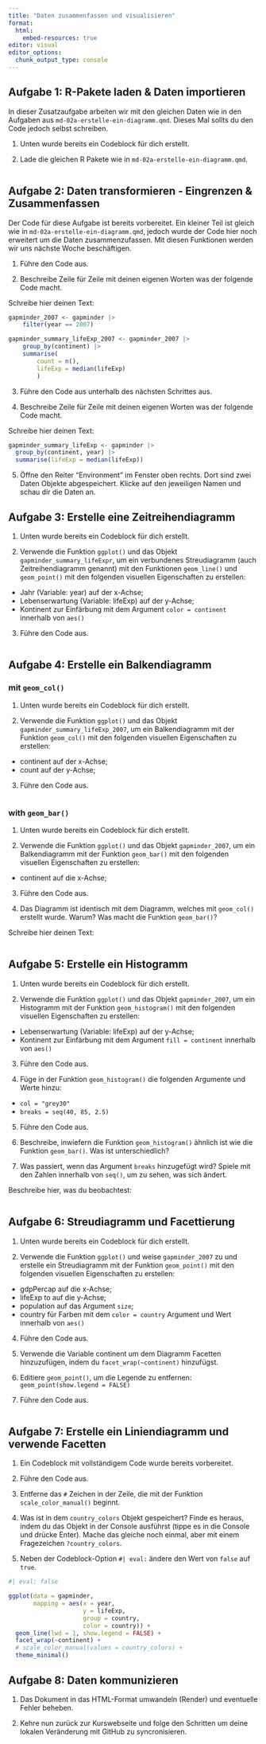```yaml
---
title: "Daten zusammenfassen und visualisieren"
format:
  html:
    embed-resources: true
editor: visual
editor_options: 
  chunk_output_type: console
---
```


## Aufgabe 1: R-Pakete laden & Daten importieren

In dieser Zusatzaufgabe arbeiten wir mit den gleichen Daten wie in den Aufgaben aus `md-02a-erstelle-ein-diagramm.qmd`. Dieses Mal sollts du den Code jedoch selbst schreiben.

1.  Unten wurde bereits ein Codeblock für dich erstellt.

2.  Lade die gleichen R Pakete wie in `md-02a-erstelle-ein-diagramm.qmd`.

```r


```

## Aufgabe 2: Daten transformieren - Eingrenzen & Zusammenfassen

Der Code für diese Aufgabe ist bereits vorbereitet. Ein kleiner Teil ist gleich wie in `md-02a-erstelle-ein-diagramm.qmd`, jedoch wurde der Code hier noch erweitert um die Daten zusammenzufassen. Mit diesen Funktionen werden wir uns nächste Woche beschäftigen.

1.  Führe den Code aus.

2.  Beschreibe Zeile für Zeile mit deinen eigenen Worten was der folgende Code macht.

Schreibe hier deinen Text:

```r

gapminder_2007 <- gapminder |>
    filter(year == 2007)

gapminder_summary_lifeExp_2007 <- gapminder_2007 |>
    group_by(continent) |> 
    summarise(
        count = n(),
        lifeExp = median(lifeExp)
        )
```

3.  Führe den Code aus unterhalb des nächsten Schrittes aus.

4.  Beschreibe Zeile für Zeile mit deinen eigenen Worten was der folgende Code macht.

Schreibe hier deinen Text:

```r
gapminder_summary_lifeExp <- gapminder |> 
  group_by(continent, year) |> 
  summarise(lifeExp = median(lifeExp)) 
```

5.  Öffne den Reiter "Environment" im Fenster oben rechts. Dort sind zwei Daten Objekte abgespeichert. Klicke auf den jeweiligen Namen und schau dir die Daten an.

## Aufgabe 3: Erstelle eine Zeitreihendiagramm

1.  Unten wurde bereits ein Codeblock für dich erstellt.

2.  Verwende die Funktion `ggplot()` und das Objekt `gapminder_summary_lifeExpr`, um ein verbundenes Streudiagramm (auch Zeitreihendiagramm genannt) mit den Funktionen `geom_line()` und `geom_point()` mit den folgenden visuellen Eigenschaften zu erstellen:

-   Jahr (Variable: year) auf der x-Achse;
-   Lebenserwartung (Variable: lifeExp) auf der y-Achse;
-   Kontinent zur Einfärbung mit dem Argument `color = continent` innerhalb von `aes()`

3.  Führe den Code aus.

```r


```

## Aufgabe 4: Erstelle ein Balkendiagramm

### mit `geom_col()`

1.  Unten wurde bereits ein Codeblock für dich erstellt.

2.  Verwende die Funktion `ggplot()` und das Objekt `gapminder_summary_lifeExp_2007`, um ein Balkendiagramm mit der Funktion `geom_col()` mit den folgenden visuellen Eigenschaften zu erstellen:

-   continent auf der x-Achse;
-   count auf der y-Achse;

3.  Führe den Code aus.

```r


```

### with `geom_bar()`

1.  Unten wurde bereits ein Codeblock für dich erstellt.

2.  Verwende die Funktion `ggplot()` und das Objekt `gapminder_2007`, um ein Balkendiagramm mit der Funktion `geom_bar()` mit den folgenden visuellen Eigenschaften zu erstellen:

-   continent auf die x-Achse;

3.  Führe den Code aus.

4.  Das Diagramm ist identisch mit dem Diagramm, welches mit `geom_col()` erstellt wurde. Warum? Was macht die Funktion `geom_bar()`?

Schreibe hier deinen Text:

```r


```

## Aufgabe 5: Erstelle ein Histogramm

1.  Unten wurde bereits ein Codeblock für dich erstellt.

2.  Verwende die Funktion `ggplot()` und das Objekt `gapminder_2007`, um ein Histogramm mit der Funktion `geom_histogram()` mit den folgenden visuellen Eigenschaften zu erstellen:

-   Lebenserwartung (Variable: lifeExp) auf der y-Achse;
-   Kontinent zur Einfärbung mit dem Argument `fill = continent` innerhalb von `aes()`

3.  Führe den Code aus.

4.  Füge in der Funktion `geom_histogram()` die folgenden Argumente und Werte hinzu:

-   `col = "grey30"`
-   `breaks = seq(40, 85, 2.5)`

5.  Führe den Code aus.

6.  Beschreibe, inwiefern die Funktion `geom_histogram()` ähnlich ist wie die Funktion `geom_bar()`. Was ist unterschiedlich?

7.  Was passiert, wenn das Argument `breaks` hinzugefügt wird? Spiele mit den Zahlen innerhalb von `seq()`, um zu sehen, was sich ändert.

Beschreibe hier, was du beobachtest:

```r


```

## Aufgabe 6: Streudiagramm und Facettierung

1.  Unten wurde bereits ein Codeblock für dich erstellt.

2.  Verwende die Funktion `ggplot()` und weise `gapminder_2007` zu und erstelle ein Streudiagramm mit der Funktion `geom_point()` mit den folgenden visuellen Eigenschaften zu erstellen:

-   gdpPercap auf die x-Achse;
-   lifeExp to auf die y-Achse;
-   population auf das Argument `size`;
-   country für Farben mit dem `color = country` Argument und Wert innerhalb von `aes()`

4.  Führe den Code aus.

5.  Verwende die Variable continent um dem Diagramm Facetten hinzuzufügen, indem du `facet_wrap(~continent)` hinzufügst.

6.  Editiere `geom_point()`, um die Legende zu entfernen: `geom_point(show.legend = FALSE)`

7.  Führe den Code aus.

```r


  
```

## Aufgabe 7: Erstelle ein Liniendiagramm und verwende Facetten

1.  Ein Codeblock mit vollständigem Code wurde bereits vorbereitet.

2.  Führe den Code aus.

3.  Entferne das `#` Zeichen in der Zeile, die mit der Funktion `scale_color_manual()` beginnt.

4.  Was ist in dem `country_colors` Objekt gespeichert? Finde es heraus, indem du das Objekt in der Console ausführst (tippe es in die Console und drücke Enter). Mache das gleiche noch einmal, aber mit einem Fragezeichen `?country_colors`.

5.  Neben der Codeblock-Option `#| eval:` ändere den Wert von `false` auf `true`.

```r
#| eval: false

ggplot(data = gapminder,
       mapping = aes(x = year, 
                     y = lifeExp, 
                     group = country, 
                     color = country)) +
  geom_line(lwd = 1, show.legend = FALSE) + 
  facet_wrap(~continent) +
  # scale_color_manual(values = country_colors) +
  theme_minimal() 

```

## Aufgabe 8: Daten kommunizieren

1.  Das Dokument in das HTML-Format umwandeln (Render) und eventuelle Fehler beheben.

2.  Kehre nun zurück zur Kurswebseite und folge den Schritten um deine lokalen Veränderung mit GitHub zu syncronisieren.
